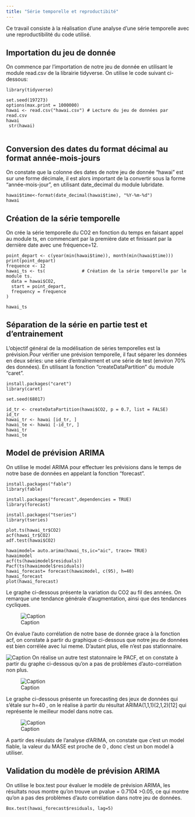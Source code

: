 ```yaml
---
title: "Série temporelle et reproductibité"
---
```

Ce travail consiste à la réalisation d'une analyse d'une série temporelle avec une reproductibilité du code utilisé. 

## Importation du jeu de donnée

On commence par l'importation de notre jeu de donnée en utilisant le module read.csv de la librairie tidyverse.
On utilise le code suivant ci-dessous:
```
library(tidyverse)

set.seed(197273)
options(max.print = 1000000)
hawai <- read.csv("hawai.csv") # Lecture du jeu de données par read.csv
hawai
 str(hawai)
 
```
## Conversion des dates du format décimal au format année-mois-jours

On constate que la colonne des dates de notre jeu de donnée "hawai" est sur une forme décimale, il est alors important de la convertir sous la forme "année-mois-jour", en utilisant date_decimal du module lubridate. 
```
hawai$time<-format(date_decimal(hawai$time), "%Y-%m-%d") 
hawai
```

## Création de la série temporelle

On crée la série temporelle du CO2 en fonction du temps en faisant appel au module ts, en commencant par la première date et finissant par la dernière date avec une fréquence=12. 

```
point_depart <- c(year(min(hawai$time)), month(min(hawai$time)))
print(point_depart)
frequence <- 12
hawai_ts <- ts(              # Création de la série temporelle par le module ts. 
  data = hawai$CO2,
  start = point_depart,
  frequency = frequence
)

hawai_ts

```
## Séparation de la série en partie test et d'entrainement

L’objectif général de la modélisation de séries temporelles est la prévision.Pour vérifier une prévision temporelle, il faut séparer les données en deux séries: une série d’entraînement et une série de test (environ 70% des données). En utilisant la fonction "createDataPartition" du module "caret".

```
install.packages("caret")
library(caret)

set.seed(68017)

id_tr <- createDataPartition(hawai$CO2, p = 0.7, list = FALSE)
id_tr
hawai_tr <- hawai [id_tr, ]
hawai_te <- hawai [-id_tr, ]
hawai_tr
hawai_te

```
## Model de prévision ARIMA

On utilise le model ARIMA pour effectuer les prévisions dans le temps de notre base de données en appelant la fonction "forecast".

```
install.packages("fable")
library(fable)

install.packages("forecast",dependencies = TRUE)
library(forecast)

install.packages("tseries")
library(tseries)

plot.ts(hawai_tr$CO2)
acf(hawai_tr$CO2)
adf.test(hawai$CO2)

hawaimodel= auto.arima(hawai_ts,ic="aic", trace= TRUE)
hawaimodel
acf(ts(hawaimodel$residuals))
Pacf(ts(hawaimodel$residuals))
hawai_forecast= forecast(hawaimodel, c(95), h=40)
hawai_forecast
plot(hawai_forecast)

```
Le graphe ci-dessous présente la variation du CO2 au fil des années. 
On remarque une tendance générale d’augmentation, ainsi que des tendances cycliques.

![Caption](C:/Users/Dell/OneDrive/Bureau/Devoir5_important_files/1.PNG)

On évalue l'auto corrélation de notre base de donnée grace à la fonction acf, on constate à partir du graphique ci-dessous que notre jeu de données est bien corrélée avec lui meme. D'autant plus, elle n'est pas stationnaire. 


![Caption](C:/Users\Dell\OneDrive\Bureau\Devoir5_important_files\3.png)
On réalise un autre test statonnaire le PACF, et on constate à partir du graphe ci-dessous qu'on a pas de problèmes d'auto-corrélation non plus. 

![Caption](C:/Users\Dell\OneDrive\Bureau\Devoir5_important_files\4.png)

Le graphe ci-dessous présente un forecasting des jeux de données qui s'étale sur h=40 , on le réalise à partir du résultat  ARIMA(1,1,1)(2,1,2)[12] qui représente le meilleur model dans notre cas. 

![Caption](C:/Users\Dell\OneDrive\Bureau\Devoir5_important_files\Prevision.png)


A partir des résulats de l'analyse d'ARIMA, on constate que c'est un model fiable, la valeur du MASE est proche de 0 , donc c'est un bon model à utiliser.

## Validation du modèle de prévision ARIMA

On utilise le box.test pour évaluer le modèle de prévision ARIMA, les résultats nous montre qu'on trouve un pvalue = 0.7104 >0.05, ce qui montre qu'on a pas des problèmes d'auto corrélation dans notre jeu de données. 

```
Box.test(hawai_forecast$residuals, lag=5)
```

